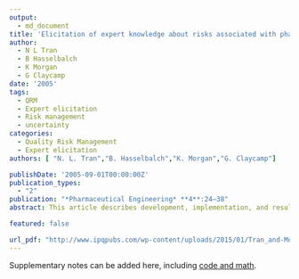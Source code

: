 ```yaml
---
output:
  - md_document
title: 'Elicitation of expert knowledge about risks associated with pharmaceutical manufacturing processes'
author: 
  - N L Tran
  - B Hasselbalch
  - K Morgan
  - G Claycamp
date: '2005'
tags:
  - QRM
  - Expert elicitation
  - Risk management
  - uncertainty
categories:
  - Quality Risk Management
  - Expert elicitation
authors: [ "N. L. Tran","B. Hasselbalch","K. Morgan","G. Claycamp"] 

publishDate: '2005-09-01T00:00:00Z'
publication_types:
  - "2"
publication: "*Pharmaceutical Engineering* **4**:24–38"
abstract: This article describes development, implementation, and results of an expert elicitation survey about risks associated with pharmaceutical manufacturing processes, and discusses potential application of this data collection methodology to a broader range of experts.

featured: false

url_pdf: "http://www.ipqpubs.com/wp-content/uploads/2015/01/Tran_and-Morgan_micronization1.pdf"
---
```

 



Supplementary notes can be added here, including [code and math](https://sourcethemes.com/academic/docs/writing-markdown-latex/).  
